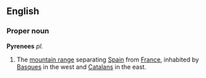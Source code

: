 ==English==
===Proper noun===
'''Pyrenees''' ''pl.''
#The [[mountain range]] separating [[Spain]] from [[France]], inhabited by [[Basque]]s in the west and [[Catalan]]s in the east.